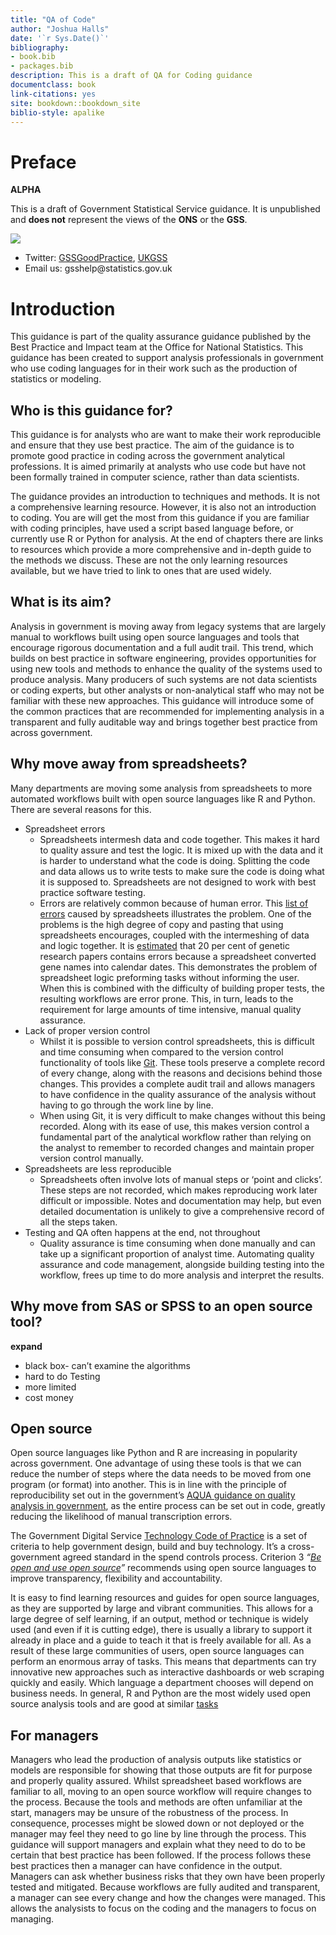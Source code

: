 ---
title: "QA of Code"
author: "Joshua Halls"
date: '`r Sys.Date()`'
bibliography:
- book.bib
- packages.bib
description: This is a draft of QA for Coding guidance
documentclass: book
link-citations: yes
site: bookdown::bookdown_site
biblio-style: apalike
---

# Preface {-}

**ALPHA**

This is a draft of Government Statistical Service guidance. It is unpublished and **does not** represent the views of the **ONS** or the **GSS**.

![](static/logo_alt.jpg)


* Twitter: [GSSGoodPractice](https://twitter.com/gssgoodpractice), [UKGSS](https://twitter.com/ukgss)
* Email us: gsshelp@statistics.gov.uk


# Introduction

This guidance is part of the quality assurance guidance published by the Best Practice and Impact team at the Office for National Statistics. This guidance has been created to support analysis professionals in government who use coding languages for in their work such as the production of statistics or modeling.

## Who is this guidance for?

This guidance is for analysts who are want to make their work reproducible and ensure that they use best practice. The aim of the guidance is to promote good practice in coding across the government analytical professions.  It is aimed primarily at analysts who use code but have not been formally trained in computer science, rather than data scientists.  

The guidance provides an introduction to techniques and methods.  It is not a comprehensive learning resource. However, it is also not an introduction to coding. You are will get the most from this guidance if you are familiar with coding principles, have used a script based language before, or currently use R or Python for analysis. At the end of chapters there are links to resources which provide a more comprehensive and in-depth guide to the methods we discuss. These are not the only learning resources available, but we have tried to link to ones that are used widely.

## What is its aim?

Analysis in government is moving away from legacy systems that are largely manual to workflows built using open source languages and tools that encourage rigorous documentation and a full audit trail. This trend, which builds on best practice in software engineering, provides opportunities for using new tools and methods to enhance the quality of the systems used to produce analysis. Many producers of such systems are not data scientists or coding experts, but other analysts or non-analytical staff who may not be familiar with these new approaches. This guidance will introduce some of the common practices that are recommended for implementing analysis in a transparent and fully auditable way and brings together best practice from across government.

## Why move away from spreadsheets?

Many departments are moving some analysis from spreadsheets to more automated workflows built with open source languages like R and Python. There are several reasons for this.

* Spreadsheet errors
  - Spreadsheets intermesh data and code together. This makes it hard to quality assure and test the logic. It is mixed up with the data and it is harder to understand what the code is doing. Splitting the code and data allows us to write tests to make sure the code is doing what it is supposed to. Spreadsheets are not designed to work with best practice software testing.   
  - Errors are relatively common because of human error. This [list of errors](http://www.eusprig.org/horror-stories.htm) caused by spreadsheets illustrates the problem. One of the problems is the high degree of copy and pasting that using spreadsheets encourages, coupled with the intermeshing of data and logic together. It is [estimated](https://genomebiology.biomedcentral.com/articles/10.1186/s13059-016-1044-7) that 20 per cent of genetic research papers contains errors because a spreadsheet converted gene names into calendar dates. This demonstrates the problem of spreadsheet logic preforming tasks without informing the user.  When this is combined with the difficulty of building proper tests, the resulting workflows are error prone.  This, in turn, leads to the requirement for large amounts of time intensive, manual quality assurance.  
* Lack of proper version control
  - Whilst it is possible to version control spreadsheets, this is difficult and time consuming when compared to the version control functionality of tools like [Git](https://git-scm.com/). These tools preserve a complete record of every change, along with the reasons and decisions behind those changes. This provides a complete audit trail and allows managers to have confidence in the quality assurance of the analysis without having to go through the work line by line.
  - When using Git, it is very difficult to make changes without this being recorded.  Along with its ease of use, this makes version control a fundamental part of the analytical workflow rather than relying on the analyst to remember to recorded changes and maintain proper version control manually.
* Spreadsheets are less reproducible
  - Spreadsheets often involve lots of manual steps or 'point and clicks'. These steps are not recorded, which makes reproducing work later difficult or impossible. Notes and documentation may help, but even detailed documentation is unlikely to give a comprehensive record of all the steps taken.
* Testing and QA often happens at the end, not throughout
  - Quality assurance is time consuming when done manually and can take up a significant proportion of analyst time. Automating quality assurance and code management, alongside building testing into the workflow, frees up time to do more analysis and interpret the results.

## Why move from SAS or SPSS to an open source tool?
**expand**

* black box- can't examine the algorithms
* hard to do Testing
* more limited
* cost money

## Open source

Open source languages like Python and R are increasing in popularity across government. One advantage of using these tools is that we can reduce the number of steps where the data needs to be moved from one program (or format) into another. This is in line with the principle of reproducibility set out in the government's [AQUA guidance on quality analysis in government](https://www.gov.uk/government/publications/the-aqua-book-guidance-on-producing-quality-analysis-for-government), as the entire process can be set out in code, greatly reducing the likelihood of manual transcription errors.

The Government Digital Service [Technology Code of Practice](https://www.gov.uk/government/publications/technology-code-of-practice/technology-code-of-practice) is a set of criteria to help government design, build and buy technology. It’s a cross-government agreed standard in the spend controls process. Criterion 3 *"[Be open and use open source](https://www.gov.uk/guidance/be-open-and-use-open-source)"* recommends using open source languages to improve transparency, flexibility and accountability.

It is easy to find learning resources and guides for open source languages, as they are supported by large and vibrant communities. This allows for a large degree of self learning, if an output, method or technique is widely used (and even if it is cutting edge), there is usually a library to support it already in place and a guide to teach it that is freely available for all. As a result of these large communities of users, open source languages can perform an enormous array of tasks.  This means that departments can try innovative new approaches such as interactive dashboards or web scraping quickly and easily. Which language a department chooses will depend on business needs. In general, R and Python are the most widely used open source analysis tools and are good at similar [tasks](https://www.openriskmanual.org/wiki/Python_versus_R_Language)

## For managers

Managers who lead the production of analysis outputs like statistics or models are responsible for showing that those outputs are fit for purpose and properly quality assured. Whilst spreadsheet based workflows are familiar to all, moving to an open source workflow will require changes to the process.  Because the tools and methods are often unfamiliar at the start, managers may be unsure of the robustness of the process. In consequence, processes might be slowed down or not deployed or the manager may feel they need to go line by line through the process.  This guidance will support managers and explain what they need to do to be certain that best practice has been followed. If the process follows these best practices then a manager can have confidence in the output. Managers can ask whether business risks that they own have been properly tested and mitigated.  Because workflows are fully audited and transparent, a manager can see every change and how the changes were managed. This allows the analysists to focus on the coding and the managers to focus on managing.

